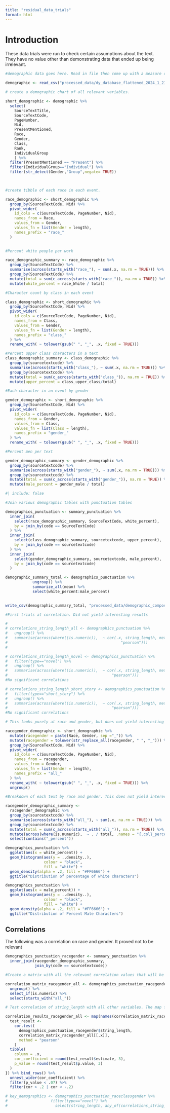 ```yaml
---
title: "residual_data_trials"
format: html
---
```


# Introduction

These data trials were run to check certain assumptions about the text. They have no value other than demonstrating data that ended up being irrelevant. 


```r
#demographic data goes here. Read in file then come up with a measure of class. % upper class men present.

demographic <- read_csv("processed_data/dy_database_flattened_2024_1_21.csv", show_col_types = FALSE)
```

```r
# create a demographic chart of all relevant variables.

short_demographic <- demographic %>%
  select(
    SourceTextTitle,
    SourceTextCode,
    PageNumber,
    Nid,
    PresentMentioned,
    Race,
    Gender,
    Class,
    Rank,
    IndividualGroup
    ) %>%
  filter(PresentMentioned == "Present") %>% 
  filter(IndividualGroup=="Individual") %>% 
  filter(str_detect(Gender,"Group",negate= TRUE))

                      
```

```r
#create tibble of each race in each event.

race_demographic <- short_demographic %>%
  group_by(SourceTextCode, Nid) %>%
  pivot_wider(
    id_cols = c(SourceTextCode, PageNumber, Nid),
    names_from = Race,
    values_from = Gender,
    values_fn = list(Gender = length),
    names_prefix = "race_"
  )  
          
```

```r
#Percent white people per work

race_demographic_summary <- race_demographic %>%
  group_by(SourceTextCode) %>%
  summarise(across(starts_with("race_"), ~ sum(.x, na.rm = TRUE))) %>%
  group_by(SourceTextCode) %>%
  mutate(total = sum(c_across(starts_with("race_")), na.rm = TRUE)) %>%
  mutate(white_percent = race_White / total)
```

```r
#Character count by class in each event

class_demographic <- short_demographic %>%
  group_by(SourceTextCode, Nid) %>%
  pivot_wider(
    id_cols = c(SourceTextCode, PageNumber, Nid),
    names_from = Class,
    values_from = Gender,
    values_fn = list(Gender = length),
    names_prefix = "class_"
  ) %>%
  rename_with( ~ tolower(gsub(" ", "_", .x, fixed = TRUE)))
```

```r
#Percent upper class characters in a text
class_demographic_summary <- class_demographic %>%
  group_by(sourcetextcode) %>%
  summarise(across(starts_with("class_"), ~ sum(.x, na.rm = TRUE))) %>%
  group_by(sourcetextcode) %>%
  mutate(total = sum(c_across(starts_with("class_")), na.rm = TRUE)) %>%
  mutate(upper_percent = class_upper_class/total)
```

```r
#Each character in an event by gender

gender_demographic <- short_demographic %>%
  group_by(SourceTextCode, Nid) %>%
  pivot_wider(
    id_cols = c(SourceTextCode, PageNumber, Nid),
    names_from = Gender,
    values_from = Class,
    values_fn = list(Class = length),
    names_prefix = "gender_"
  ) %>%
  rename_with( ~ tolower(gsub(" ", "_", .x, fixed = TRUE)))

```

```r
#Percent men per text

gender_demographic_summary <- gender_demographic %>%
  group_by(sourcetextcode) %>%
  summarise(across(starts_with("gender_"), ~ sum(.x, na.rm = TRUE))) %>%
  group_by(sourcetextcode) %>%
  mutate(total = sum(c_across(starts_with("gender_")), na.rm = TRUE)) %>%
  mutate(male_percent = gender_male / total)
```

```r
#| include: false

#Join various demographic tables with punctuation tables

demographics_punctuation <- summary_punctuation %>%
  inner_join(
    select(race_demographic_summary, SourceTextCode, white_percent),
    by = join_by(code == SourceTextCode)
  ) %>%
  inner_join(
    select(class_demographic_summary, sourcetextcode, upper_percent),
    by = join_by(code == sourcetextcode)
  ) %>%
  inner_join(
    select(gender_demographic_summary, sourcetextcode, male_percent),
    by = join_by(code == sourcetextcode)
  )
```



```r
demographic_summary_total <- demographics_punctuation %>% 
            ungroup() %>% 
            summarize_all(mean) %>% 
            select(white_percent:male_percent)
          
```

```r
write_csv(demographic_summary_total, "processed_data/demographic_composition_2024_2_13.csv")
```



```r
#First trials at correlation. Did not yield interesting results

# 
# correlations_string_length_all <- demographics_punctuation %>%
#   ungroup() %>%
#   summarise(across(where((is.numeric)),  ~ cor(.x, string_length, method =
#                                                  "pearson")))
# 

```

```r
# correlations_string_length_novel <- demographics_punctuation %>%
#   filter(type=="novel") %>% 
#   ungroup() %>%
#   summarise(across(where((is.numeric)),  ~ cor(.x, string_length, method =
#                                              "pearson")))
#No significant correlations

```

```r
# correlations_string_length_short_story <- demographics_punctuation %>%
#   filter(type=="short_story") %>% 
#   ungroup() %>%
#   summarise(across(where((is.numeric)),  ~ cor(.x, string_length, method =
#                                              "pearson")))
#No significant correlations

```



```r
# This looks purely at race and gender, but does not yield interesting results

racegender_demographic <- short_demographic %>%
  mutate(racegender = paste(Race, Gender, sep ="_")) %>%
  mutate(racegender = tolower(str_replace_all(racegender, " ", "_"))) %>%
  group_by(SourceTextCode, Nid) %>%
  pivot_wider(
    id_cols = c(SourceTextCode, PageNumber, Nid),
    names_from = racegender,
    values_from = Gender,
    values_fn = list(Gender = length),
    names_prefix = "all_"
  ) %>%
  rename_with( ~ tolower(gsub(" ", "_", .x, fixed = TRUE))) %>%
  ungroup()
```

```r
#Breakdown of each text by race and gender. This does not yield interesting results. Not fine grained enough

racegender_demographic_summary <-
  racegender_demographic %>%
  group_by(sourcetextcode) %>%
  summarise(across(starts_with("all_"), ~ sum(.x, na.rm = TRUE))) %>%
  group_by(sourcetextcode) %>%
  mutate(total = sum(c_across(starts_with("all_")), na.rm = TRUE)) %>%
  mutate(across(where(is.numeric),  ~ . / total, .names = "{.col}_percent")) %>% 
  select(contains("_percent"))
```


```r
demographics_punctuation %>%
  ggplot(aes(x = white_percent)) +
  geom_histogram(aes(y = ..density..),
                 colour = "black",
                 fill = "white") +
  geom_density(alpha = .2, fill = "#FF6666") +
  ggtitle("Distribution of percentage of white characters")
```

```r
demographics_punctuation %>%
  ggplot(aes(x = male_percent)) +
  geom_histogram(aes(y = ..density..),
                 colour = "black",
                 fill = "white") +
  geom_density(alpha = .2, fill = "#FF6666") +
  ggtitle("Distribution of Percent Male Characters")
```

## Correlations

The following was a correlation on race and gender. It proved not to be relevant

```r
demographics_punctuation_racegender <- summary_punctuation %>%
  inner_join(racegender_demographic_summary,
             join_by(code == sourcetextcode))
```

```r
#Create a matrix with all the relevant correlation values that will be tested against string_length

correlation_matrix_racegender_all <- demographics_punctuation_racegender %>% 
  ungroup() %>% 
  select_if(is.numeric) %>% 
  select(starts_with("all_"))

# Test correlation of string_length with all other variables. The map function iterates over all names in the matrix and runs a pearson correlation test against string_length. The resulting object is unnested and converted to a table. Only values with a p-value less than .05 were kept.

correlation_results_racegender_all <- map(names(correlation_matrix_racegender_all), ~ {
  test_result <-
    cor.test(
      demographics_punctuation_racegender$string_length,
      correlation_matrix_racegender_all[[.x]],
      method = "pearson"
    )
  tibble(
    column = .x,
    cor_coefficient = round(test_result$estimate, 3),
    p_value = round(test_result$p.value, 3)
  )
}) %>% bind_rows() %>%
  unnest_wider(cor_coefficient) %>%
  filter(p_value < .07) %>%
  filter(cor > .2 | cor < -.2)

```



```r
# key_demographics <- demographics_punctuation_raceclassgender %>% 
#                   filter(type=="novel") %>% 
#                     select(string_length, any_of(correlations_string_length_rcg$types))

```
